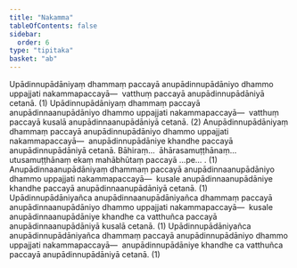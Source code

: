 ```yaml
---
title: "Nakamma"
tableOfContents: false
sidebar:
  order: 6
type: "tipitaka"
basket: "ab"
---
```



<DynamicBreadcrumb />

<Division number="40">

<Paragraph number="2568">
Upādinnupādāniyaṃ dhammaṃ paccayā anupādinnupādāniyo dhammo uppajjati nakammapaccayā—  vatthuṃ paccayā anupādinnupādāniyā cetanā. (1)
</Paragraph>

<Paragraph number="2569">
Upādinnupādāniyaṃ dhammaṃ paccayā anupādinnaanupādāniyo dhammo uppajjati nakammapaccayā—  vatthuṃ paccayā kusalā anupādinnaanupādāniyā cetanā. (2)
</Paragraph>

<Paragraph number="2570">
Anupādinnupādāniyaṃ dhammaṃ paccayā anupādinnupādāniyo dhammo uppajjati nakammapaccayā—  anupādinnupādāniye khandhe paccayā anupādinnupādāniyā cetanā. Bāhiraṃ…  āhārasamuṭṭhānaṃ…  utusamuṭṭhānaṃ ekaṃ mahābhūtaṃ paccayā …pe… . (1)
</Paragraph>

<Paragraph number="2571">
Anupādinnaanupādāniyaṃ dhammaṃ paccayā anupādinnaanupādāniyo dhammo uppajjati nakammapaccayā—  kusale anupādinnaanupādāniye khandhe paccayā anupādinnaanupādāniyā cetanā. (1)
</Paragraph>

<Paragraph number="2572">
Upādinnupādāniyañca anupādinnaanupādāniyañca dhammaṃ paccayā anupādinnaanupādāniyo dhammo uppajjati nakammapaccayā—  kusale anupādinnaanupādāniye khandhe ca vatthuñca paccayā anupādinnaanupādāniyā kusalā cetanā. (1)
</Paragraph>

<Paragraph number="2573">
Upādinnupādāniyañca anupādinnupādāniyañca dhammaṃ paccayā anupādinnupādāniyo dhammo uppajjati nakammapaccayā—  anupādinnupādāniye khandhe ca vatthuñca paccayā anupādinnupādāniyā cetanā. (1)
</Paragraph>
</Division>